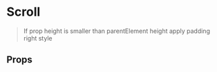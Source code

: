
<Meta of={ScrollStories} />

# Scroll

<Primary />

> If prop height is smaller than parentElement height apply padding right style

## Props

<Controls />
